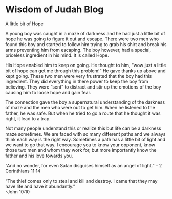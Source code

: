 <SEO title="Home" />

# Wisdom of Judah Blog

A little bit of Hope

A young boy was caught in a maze of darkness and he had just a little bit of hope he was going to figure it out and escape. 
There were two men who found this boy and started to follow him trying to grab his shirt and break his arms preventing him from escaping.
The boy however, had a special, priceless ingredient in his mind. It is called Hope.

His Hope enabled him to keep on going. He thought to him, “wow just a little bit of hope can get me through this problem!” He gave thanks up above and kept going. 
These two men were very frustrated that the boy had this ingredient. They did everything in there power to keep the boy from believing.
They were “sent” to distract and stir up the emotions of the boy causing him to loose hope and gain fear.

The connection gave the boy a supernatural understanding of the darkness of maze and the men who were out to get him.
When he listened to the father, he was safe. But when he tried to go a route that he thought it was right, it lead to a trap. 

Not many people understand this or realize this but life can be a darkness maze sometimes.
We are faced with so many different paths and we always think each way is the right way.
Sometimes a path has a little bit of light and we want to go that way.
I encourage you to know your opponent, know those two men and whom they work for, but more importantly know the father and his love towards you. 

“And no wonder, for even Satan disguises himself as an angel of light.” 
– 2 Corinthians 11:14

“The thief comes only to steal and kill and destroy. I came that they may have life and have it abundantly.”  
-John 10:10

